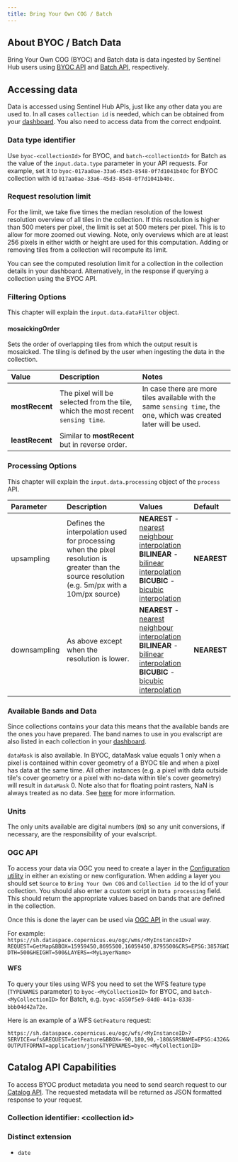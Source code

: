 ```yaml
---
title: Bring Your Own COG / Batch
---
```


## About BYOC / Batch Data {#about-byoc--batch-data}

Bring Your Own COG (BYOC) and Batch data is data ingested by Sentinel
Hub users using [BYOC API](/APIs/SentinelHub/Byoc.qmd) and [Batch
API](/APIs/SentinelHub/Batch.qmd#batch-collection), respectively.

## Accessing data

Data is accessed using Sentinel Hub APIs, just like any other data you
are used to. In all cases `collection id` is needed, which can be
obtained from your
[dashboard](https://shapps.dataspace.copernicus.eu/dashboard/#/byoc){target="_blank"}.
You also need to access data from the correct endpoint.

### Data type identifier

Use `byoc-<collectionId>` for BYOC, and `batch-<collectionId>` for Batch
as the value of the `input.data.type` parameter in your API requests.
For example, set it to `byoc-017aa0ae-33a6-45d3-8548-0f7d1041b40c` for
BYOC collection with id `017aa0ae-33a6-45d3-8548-0f7d1041b40c`.

### Request resolution limit

For the limit, we take five times the median resolution of the lowest
resolution overview of all tiles in the collection. If this resolution
is higher than 500 meters per pixel, the limit is set at 500 meters per
pixel. This is to allow for more zoomed out viewing. Note, only
overviews which are at least 256 pixels in either width or height are
used for this computation. Adding or removing tiles from a collection
will recompute its limit.

You can see the computed resolution limit for a collection in the
collection details in your dashboard. Alternatively, in the response if
querying a collection using the BYOC API.

### Filtering Options

This chapter will explain the `input.data.dataFilter` object.

#### mosaickingOrder

Sets the order of overlapping tiles from which the output result is
mosaicked. The tiling is defined by the user when ingesting the data in
the collection.

  Value             Description                                                                       Notes
  ----------------- --------------------------------------------------------------------------------- ---------------------------------------------------------------------------------------------------------------------
  **mostRecent**    The pixel will be selected from the tile, which the most recent `sensing time`.   In case there are more tiles available with the same `sensing time`, the one, which was created later will be used.
  **leastRecent**   Similar to **mostRecent** but in reverse order.                                   

### Processing Options

This chapter will explain the `input.data.processing` object of the
`process` API.

  Parameter      Description                                                                                                                                       Values                                                                                                                                                                                                                                                                                                                                                                                    Default
  -------------- ------------------------------------------------------------------------------------------------------------------------------------------------- ----------------------------------------------------------------------------------------------------------------------------------------------------------------------------------------------------------------------------------------------------------------------------------------------------------------------------------------------------------------------------------------- -------------
  upsampling     Defines the interpolation used for processing when the pixel resolution is greater than the source resolution (e.g. 5m/px with a 10m/px source)   **NEAREST** - [nearest neighbour interpolation](https://en.wikipedia.org/wiki/Nearest-neighbor_interpolation){target="_blank"} `<br/>`{=html} **BILINEAR** - [bilinear interpolation](https://en.wikipedia.org/wiki/Bilinear_interpolation){target="_blank"} `<br/>`{=html} **BICUBIC** - [bicubic interpolation](https://en.wikipedia.org/wiki/Bicubic_interpolation){target="_blank"}   **NEAREST**
  downsampling   As above except when the resolution is lower.                                                                                                     **NEAREST** - [nearest neighbour interpolation](https://en.wikipedia.org/wiki/Nearest-neighbor_interpolation){target="_blank"} `<br/>`{=html} **BILINEAR** - [bilinear interpolation](https://en.wikipedia.org/wiki/Bilinear_interpolation){target="_blank"} `<br/>`{=html} **BICUBIC** - [bicubic interpolation](https://en.wikipedia.org/wiki/Bicubic_interpolation){target="_blank"}   **NEAREST**

### Available Bands and Data

Since collections contains your data this means that the available bands
are the ones you have prepared. The band names to use in you evalscript
are also listed in each collection in your
[dashboard](https://shapps.dataspace.copernicus.eu/dashboard/#/byoc){target="_blank"}.

`dataMask` is also available. In BYOC, dataMask value equals 1 only when
a pixel is contained within cover geometry of a BYOC tile and when a
pixel has data at the same time. All other instances (e.g. a pixel with
data outside tile\'s cover geometry or a pixel with no-data within
tile\'s cover geometry) will result in `dataMask` 0. Note also that for
floating point rasters, NaN is always treated as no data. See
[here](/APIs/SentinelHub/UserGuides/Datamask.qmd) for more information.

### Units

The only units available are digital numbers (`DN`) so any unit
conversions, if necessary, are the responsibility of your evalscript.

### OGC API

To access your data via OGC you need to create a layer in the
[Configuration
utility](https://shapps.dataspace.copernicus.eu/dashboard/#/configurations){target="_blank"}
in either an existing or new configuration. When adding a layer you
should set `Source` to `Bring Your Own COG` and `Collection id` to the
id of your collection. You should also enter a custom script in
`Data processing` field. This should return the appropriate values based
on bands that are defined in the collection.

Once this is done the layer can be used via [OGC
API](/APIs/SentinelHub/OGC.qmd) in the usual way.

For example:
`https://sh.dataspace.copernicus.eu/ogc/wms/<MyInstanceID>?REQUEST=GetMap&BBOX=15959450,8695500,16059450,8795500&CRS=EPSG:3857&WIDTH=500&HEIGHT=500&LAYERS=<MyLayerName>`

#### WFS

To query your tiles using WFS you need to set the WFS feature type
(`TYPENAMES` parameter) to `byoc-<MyCollectionID>` for BYOC, and
`batch-<MyCollectionID>` for Batch, e.g.
`byoc-a550f5e9-84d0-441a-8338-bbb04d42a72e`.

Here is an example of a WFS `GetFeature` request:

`https://sh.dataspace.copernicus.eu/ogc/wfs/<MyInstanceID>?SERVICE=wfs&REQUEST=GetFeature&BBOX=-90,180,90,-180&SRSNAME=EPSG:4326&OUTPUTFORMAT=application/json&TYPENAMES=byoc-<MyCollectionID>`

## Catalog API Capabilities

To access BYOC product metadata you need to send search request to our
[Catalog API](/APIs/SentinelHub/Catalog.qmd). The requested metadata
will be returned as JSON formatted response to your request.

### Collection identifier: \<collection id\>

### Distinct extension

-   `date`
